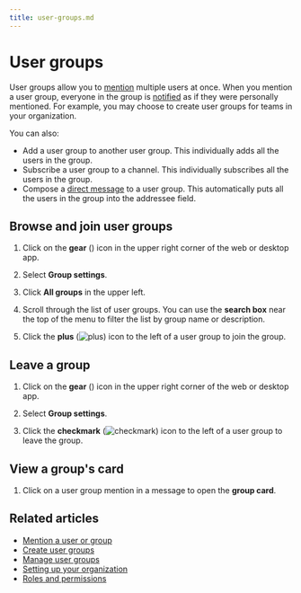 ```yaml
---
title: user-groups.md
---
```


# User groups


User groups allow you to [mention](/help/mention-a-user-or-group) multiple users
at once. When you mention a user group, everyone in the group is
[notified](/help/dm-mention-alert-notifications) as if they were personally
mentioned. For example, you may choose to create user groups for teams in your
organization.




You can also:

- Add a user group to another user group. This individually adds all the users
  in the group.
- Subscribe a user group to a channel. This individually subscribes all the users
  in the group.
- Compose a [direct message](/help/direct-messages) to a user group. This
  automatically puts all the users in the group into the addressee field.

## Browse and join user groups

<Tabs>
<TabItem label="desktop-web">

1. Click on the **gear** (<i class="zulip-icon zulip-icon-gear"></i>) icon in
   the upper right corner of the web or desktop app.

1. Select <i class="zulip-icon zulip-icon-user-cog"></i> **Group settings**.

1. Click **All groups** in the upper left.



1. Scroll through the list of user groups. You can use the **search box** near
   the top of the menu to filter the list by group name or description.

1. Click the **plus**
   (<img src="/static/images/help/desktop-web-plus-icon.svg" alt="plus" class="help-center-icon"/>)
   icon to the left of a user group to join the group.

</TabItem>
</Tabs>

## Leave a group

<Tabs>
<TabItem label="desktop-web">

1. Click on the **gear** (<i class="zulip-icon zulip-icon-gear"></i>) icon in
   the upper right corner of the web or desktop app.

1. Select **<i class="zulip-icon zulip-icon-user-cog"></i> Group settings**.



1. Click the **checkmark**
   (<img src="/static/images/help/desktop-web-check-icon.svg" alt="checkmark" class="help-center-icon"/>)
   icon to the left of a user group to leave the group.

</TabItem>
</Tabs>

## View a group's card

<Tabs>
<TabItem label="desktop-web">

1. Click on a user group mention in a message to open the **group card**.

</TabItem>
</Tabs>

## Related articles

* [Mention a user or group](/help/mention-a-user-or-group)
* [Create user groups](/help/create-user-groups)
* [Manage user groups](/help/manage-user-groups)
* [Setting up your organization](/help/getting-your-organization-started-with-zulip)
* [Roles and permissions](/help/roles-and-permissions)


